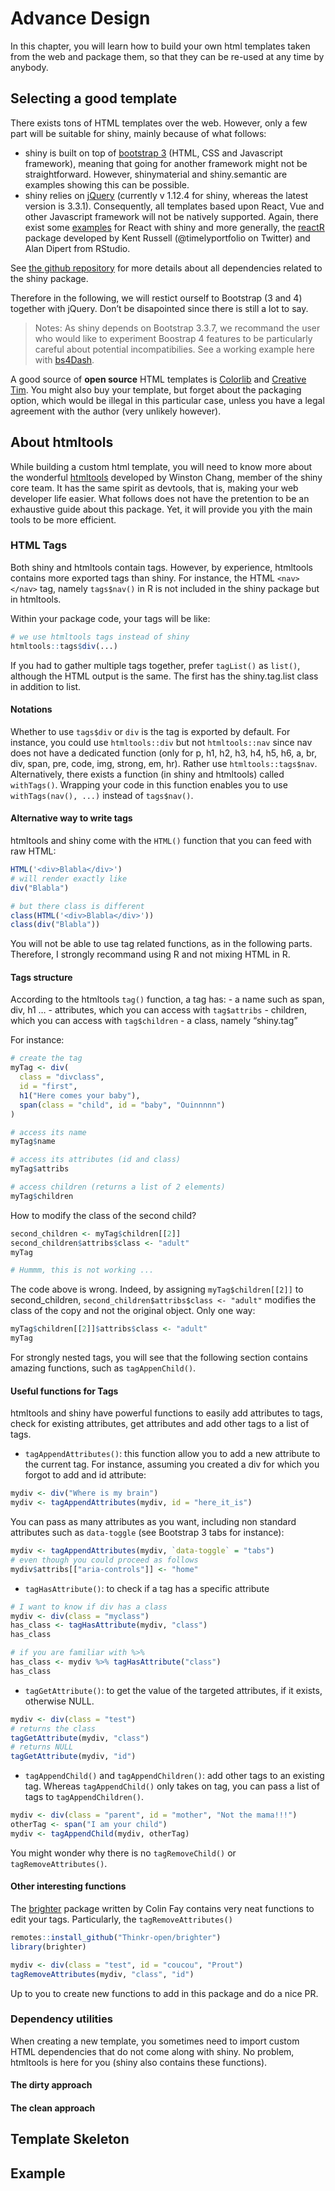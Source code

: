 # Advance Design 

In this chapter, you will learn how to build your own html templates taken from the web 
and package them, so that they can be re-used at any time by anybody.

## Selecting a good template
There exists tons of HTML templates over the web. However, only a few part will be suitable
for shiny, mainly because of what follows:

* shiny is built on top of [bootstrap 3](https://getbootstrap.com/docs/3.3/) (HTML, CSS and Javascript framework), meaning that going for another framework might
not be straightforward. However, shinymaterial and shiny.semantic are examples showing
this can be possible.
* shiny relies on [jQuery](https://jquery.com) (currently v 1.12.4 for shiny, whereas the latest version is 3.3.1). Consequently, all templates based upon React, Vue and other Javascript framework will not be natively supported. Again, there exist some [examples](https://github.com/alandipert/react-widget-demo/blob/master/app.R) for React with shiny and more generally,
the [reactR](https://react-r.github.io/reactR/) package developed by Kent Russell (@timelyportfolio on Twitter) and Alan Dipert from RStudio.

See [the github repository](https://github.com/rstudio/shiny/tree/master/inst/www/shared) for more details about all dependencies related to the shiny package.

Therefore in the following, we will restict ourself to Bootstrap (3 and 4) together with jQuery. Don't be disapointed since there is still a lot to say.

> Notes: As shiny depends on Bootstrap 3.3.7, we recommand the user who would like to
experiment Boostrap 4 features to be particularly careful about potential incompatibilies.
See a working example here with [bs4Dash](https://github.com/RinteRface/bs4Dash).

A good source of **open source** HTML templates is [Colorlib](https://colorlib.com) and [Creative Tim](https://www.creative-tim.com/bootstrap-themes/free). You might also buy your template, but forget about the packaging option, which would be illegal in this particular case, unless you have a legal agreement with the author (very unlikely however).


## About htmltools
While building a custom html template, you will need to know more about the wonderful [htmltools](https://github.com/rstudio/htmltools) developed by Winston Chang, member of the shiny core team. It has the same spirit as devtools, that is, making your web developer life easier. What follows does not have the pretention to be an exhaustive guide about this package. Yet, it will provide you yith the main
tools to be more efficient.

### HTML Tags
Both shiny and htmltools contain tags. However, by experience, htmltools contains more exported tags than shiny.
For instance, the HTML `<nav></nav>` tag, namely `tags$nav()` in R is not included in the shiny package but 
in htmltools. 

Within your package code, your tags will be like:

```r
# we use htmltools tags instead of shiny
htmltools::tags$div(...)
```

If you had to gather multiple tags together, prefer `tagList()` as `list()`, although the HTML output is the same. The first
has the shiny.tag.list class in addition to list.

#### Notations
Whether to use `tags$div` or `div` is the tag is exported by default.
For instance, you could use `htmltools::div` but not `htmltools::nav` since nav does not 
have a dedicated function (only for p, h1, h2, h3, h4, h5, h6, a, br, div, span, pre, code, img, strong, em, hr). 
Rather use `htmltools::tags$nav`. Alternatively, there exists a function (in shiny and htmltools) 
called `withTags()`. Wrapping your code in this function enables you to use `withTags(nav(), ...)` 
instead of `tags$nav()`.


#### Alternative way to write tags
htmltools and shiny come with the `HTML()` function that you can feed with raw HTML:

```r
HTML('<div>Blabla</div>')
# will render exactly like
div("Blabla")

# but there class is different
class(HTML('<div>Blabla</div>'))
class(div("Blabla"))
```

You will not be able to use tag related functions, as in the following parts.
Therefore, I strongly recommand using R and not mixing HTML in R.

#### Tags structure
According to the htmltools `tag()` function, a tag has:
- a name such as span, div, h1 ...
- attributes, which you can access with `tag$attribs`
- children, which you can access with `tag$children`
- a class, namely "shiny.tag"

For instance:

```r
# create the tag
myTag <- div(
  class = "divclass", 
  id = "first",
  h1("Here comes your baby"),
  span(class = "child", id = "baby", "Ouinnnnn")
)

# access its name
myTag$name

# access its attributes (id and class)
myTag$attribs

# access children (returns a list of 2 elements)
myTag$children

```

How to modify the class of the second child?

```r
second_children <- myTag$children[[2]]
second_children$attribs$class <- "adult"
myTag

# Hummm, this is not working ...
```

The code above is wrong. Indeed, by assigning `myTag$children[[2]]` to second_children,
`second_children$attribs$class <- "adult"` modifies the class of the copy and not the
original object. Only one way:

```r
myTag$children[[2]]$attribs$class <- "adult"
myTag
```

For strongly nested tags, you will see that the following section contains amazing functions,
such as `tagAppenChild()`.


#### Useful functions for Tags
htmltools and shiny have powerful functions to easily add attributes to tags, check for 
existing attributes, get attributes and add other tags to a list of tags.

- `tagAppendAttributes()`: this function allow you to add a new attribute to the current tag.
For instance, assuming you created a div for which you forgot to add and id attribute:

```r
mydiv <- div("Where is my brain")
mydiv <- tagAppendAttributes(mydiv, id = "here_it_is")
```

You can pass as many attributes as you want, including non standard attributes such as 
`data-toggle` (see Bootstrap 3 tabs for instance):

```r
mydiv <- tagAppendAttributes(mydiv, `data-toggle` = "tabs")
# even though you could proceed as follows
mydiv$attribs[["aria-controls"]] <- "home"
```

- `tagHasAttribute()`: to check if a tag has a specific attribute

```r
# I want to know if div has a class
mydiv <- div(class = "myclass")
has_class <- tagHasAttribute(mydiv, "class")
has_class

# if you are familiar with %>%
has_class <- mydiv %>% tagHasAttribute("class")
has_class
```
 
- `tagGetAttribute()`: to get the value of the targeted attributes, if it exists, otherwise NULL.

```r
mydiv <- div(class = "test")
# returns the class
tagGetAttribute(mydiv, "class")
# returns NULL
tagGetAttribute(mydiv, "id")
```

- `tagAppendChild()` and `tagAppendChildren()`: add other tags to an existing tag.
Whereas `tagAppendChild()` only takes on tag, you can pass a list of tags to `tagAppendChildren()`.

```r
mydiv <- div(class = "parent", id = "mother", "Not the mama!!!")
otherTag <- span("I am your child")
mydiv <- tagAppendChild(mydiv, otherTag)
```

You might wonder why there is no `tagRemoveChild()` or `tagRemoveAttributes()`.

#### Other interesting functions
The [brighter](https://github.com/ThinkR-open/brighter) package written by Colin Fay contains
very neat functions to edit your tags. Particularly, the `tagRemoveAttributes()`

```r
remotes::install_github("Thinkr-open/brighter")
library(brighter)
```

```r
mydiv <- div(class = "test", id = "coucou", "Prout")
tagRemoveAttributes(mydiv, "class", "id")
```

Up to you to create new functions to add in this package and do a nice PR.

### Dependency utilities
When creating a new template, you sometimes need to import custom HTML dependencies
that do not come along with shiny. No problem, htmltools is here for you (shiny also 
contains these functions).

#### The dirty approach


#### The clean approach


## Template Skeleton

## Example